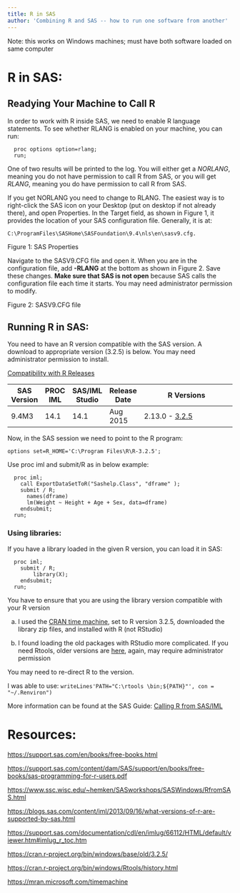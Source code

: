 ```yaml
---
title: R in SAS
author: 'Combining R and SAS -- how to run one software from another'
---
```


Note: this works on Windows machines; must have both software loaded on same computer

# R in SAS:

## Readying Your Machine to Call R

In order to work with R inside SAS, we need to enable R language statements. To see whether RLANG is enabled on your machine, you can run:

      proc options option=rlang;
      run;

One of two results will be printed to the log. You will either get a *NORLANG*, meaning you do not have permission to call R from SAS, or you will get *RLANG*, meaning you do have permission to call R from SAS.

If you get NORLANG you need to change to RLANG. The easiest way is to right-click the SAS icon on your Desktop (put on desktop if not already there), and open Properties. In the Target field, as shown in Figure 1, it provides the location of your SAS configuration file. Generally, it is at:

`C:\ProgramFiles\SASHome\SASFoundation\9.4\nls\en\sasv9.cfg.`

Figure 1: SAS Properties

Navigate to the SASV9.CFG file and open it. When you are in the configuration file, add **-RLANG** at the bottom as shown in Figure 2. Save these changes. **Make sure that SAS is not open** because SAS calls the configuration file each time it starts. You may need administrator permission to modify.

Figure 2: SASV9.CFG file

## Running R in SAS:

You need to have an R version compatible with the SAS version. A download to appropriate version (3.2.5) is below. You may need administrator permission to install.

[Compatibility with R Releases](https://blogs.sas.com/content/iml/2013/09/16/what-versions-of-r-are-supported-by-sas.html)

| SAS Version | PROC IML | SAS/IML Studio | Release Date | R Versions                                                              |
|-------------|----------|----------------|--------------|-------------------------------------------------------------------------|
| 9.4M3       | 14.1     | 14.1           | Aug 2015     | 2.13.0 - [3.2.5](https://cran.r-project.org/bin/windows/base/old/3.2.5) |

Now, in the SAS session we need to point to the R program:

`options set=R_HOME='C:\Program Files\R\R-3.2.5';`

Use proc iml and submit/R as in below example:

      proc iml;
        call ExportDataSetToR("Sashelp.Class", "dframe" );
        submit / R;
          names(dframe)
          lm(Weight ~ Height + Age + Sex, data=dframe)
        endsubmit;
      run;

### Using libraries:

If you have a library loaded in the given R version, you can load it in SAS:

      proc iml;
        submit / R;
            library(X);
        endsubmit;
      run;

You have to ensure that you are using the library version compatible with your R version

a.  I used the [CRAN time machine](https://mran.microsoft.com/timemachine), set to R version 3.2.5, downloaded the library zip files, and installed with R (not RStudio)

b.  I found loading the old packages with RStudio more complicated. If you need Rtools, older versions are [here](https://cran.r-project.org/bin/windows/Rtools/history.html), again, may require administrator permission

You may need to re-direct R to the version.

I was able to use: `writeLines'PATH="C:\rtools \bin;${PATH}"', con = "~/.Renviron")`

More information can be found at the SAS Guide: [Calling R from SAS/IML](Calling%20R%20from%20SAS/IML)


# Resources:

<https://support.sas.com/en/books/free-books.html>

<https://support.sas.com/content/dam/SAS/support/en/books/free-books/sas-programming-for-r-users.pdf>

<https://www.ssc.wisc.edu/~hemken/SASworkshops/SASWindows/RfromSAS.html>

<https://blogs.sas.com/content/iml/2013/09/16/what-versions-of-r-are-supported-by-sas.html>

<https://support.sas.com/documentation/cdl/en/imlug/66112/HTML/default/viewer.htm#imlug_r_toc.htm>

<https://cran.r-project.org/bin/windows/base/old/3.2.5/>

<https://cran.r-project.org/bin/windows/Rtools/history.html>

<https://mran.microsoft.com/timemachine>
